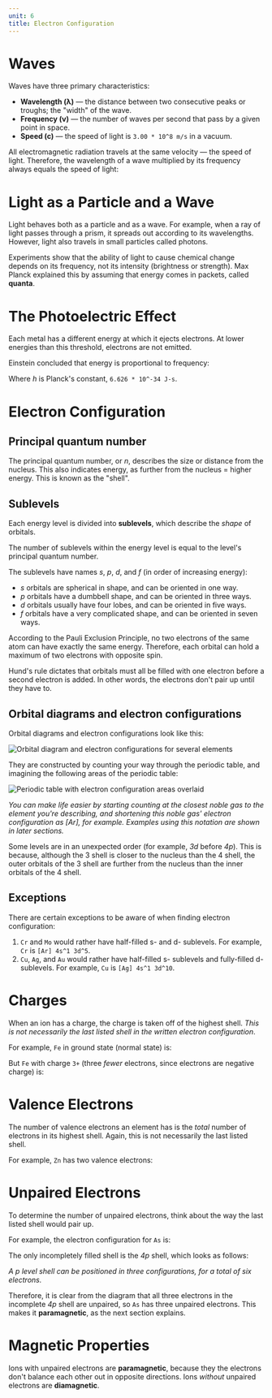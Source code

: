 ```yaml
---
unit: 6
title: Electron Configuration
---
```


# Waves

Waves have three primary characteristics:

* **Wavelength (λ)** — the distance between two consecutive peaks or troughs; the "width" of the wave.
* **Frequency (ν)** — the number of waves per second that pass by a given point in space. 
* **Speed (c)** — the speed of light is `3.00 * 10^8 m/s` in a vacuum. 

All electromagnetic radiation travels at the same velocity — the speed of light. Therefore, the wavelength of a wave multiplied by its frequency always equals the speed of light: 

<Equation text="3.00 * 10^8 \ \text{m/s} = \lambda \mu" />


# Light as a Particle and a Wave

Light behaves both as a particle and as a wave. For example, when a ray of light passes through a prism, it spreads out according to its wavelengths. However, light also travels in small particles called photons. 

Experiments show that the ability of light to cause chemical change depends on its frequency, not its intensity (brightness or strength). Max Planck explained this by assuming that energy comes in packets, called **quanta**. 


# The Photoelectric Effect

Each metal has a different energy at which it ejects electrons. At lower energies than this threshold, electrons are not emitted. 

Einstein concluded that energy is proportional to frequency:

<Equation text="E = h \mu" />

Where *h* is Planck's constant, `6.626 * 10^-34 J-s`. 


# Electron Configuration

## Principal quantum number

The principal quantum number, or *n*, describes the size or distance from the nucleus. This also indicates energy, as further from the nucleus = higher energy. This is known as the "shell". 

## Sublevels

Each energy level is divided into **sublevels**, which describe the *shape* of orbitals. 

<Callout>
  The number of sublevels within the energy level is equal to the level's principal quantum number.
</Callout>

The sublevels have names *s*, *p*, *d*, and *f* (in order of increasing energy): 

* *s* orbitals are spherical in shape, and can be oriented in one way. 
* *p* orbitals have a dumbbell shape, and can be oriented in three ways. 
* *d* orbitals usually have four lobes, and can be oriented in five ways. 
* *f* orbitals have a very complicated shape, and can be oriented in seven ways. 

According to the Pauli Exclusion Principle, no two electrons of the same atom can have exactly the same energy. Therefore, each orbital can hold a maximum of two electrons with opposite spin. 

Hund's rule dictates that orbitals must all be filled with one electron before a second electron is added. In other words, the electrons don't pair up until they have to. 

## Orbital diagrams and electron configurations

Orbital diagrams and electron configurations look like this: 

![Orbital diagram and electron configurations for several elements](/assets/orbital-diagrams.png)

They are constructed by counting your way through the periodic table, and imagining the following areas of the periodic table: 

![Periodic table with electron configuration areas overlaid](/assets/electron-configuration-table.png)

*You can make life easier by starting counting at the closest noble gas to the element you're describing, and shortening this noble gas' electron configuration as [Ar], for example. Examples using this notation are shown in later sections.*

Some levels are in an unexpected order (for example, *3d* before *4p*). This is because, although the 3 shell is closer to the nucleus than the 4 shell, the outer orbitals of the 3 shell are further from the nucleus than the inner orbitals of the 4 shell. 

## Exceptions

There are certain exceptions to be aware of when finding electron configuration: 

1. `Cr` and `Mo` would rather have half-filled s- and d- sublevels. For example, `Cr` is `[Ar] 4s^1 3d^5`.
2. `Cu`, `Ag`, and `Au` would rather have half-filled s- sublevels and fully-filled d- sublevels. For example, `Cu` is `[Ag] 4s^1 3d^10`. 


# Charges

When an ion has a charge, the charge is taken off of the highest shell. *This is not necessarily the last listed shell in the written electron configuration*. 

For example, `Fe` in ground state (normal state) is: 

<Equation text="\text{Fe} = [\text{Ar}] \ 4\text{s}^2 \ 3\text{d}^6" />

But `Fe` with charge `3+` (three *fewer* electrons, since electrons are negative charge) is: 

<Equation text="\text{Fe}^{3+} = [\text{Ar}] \ 3\text{d}^5" />


# Valence Electrons

The number of valence electrons an element has is the *total* number of electrons in its highest shell. Again, this is not necessarily the last listed shell. 

For example, `Zn` has two valence electrons: 

<Equation text="[\text{Ar}] = 4\text{s}^\textbf{2} \ 3\text{d}^{10}" />


# Unpaired Electrons

To determine the number of unpaired electrons, think about the way the last listed shell would pair up. 

For example, the electron configuration for `As` is: 

<Equation text="\text{As} = [\text{Ar}] \ 4\text{s}^2 \ 3\text{d}^{10} \ 4\text{p}^3" />

The only incompletely filled shell is the *4p* shell, which looks as follows: 

<Equation text="\uparrow \ \ | \uparrow \ \ | \uparrow" />

*A *p* level shell can be positioned in three configurations, for a total of six electrons.*

Therefore, it is clear from the diagram that all three electrons in the incomplete *4p* shell are unpaired, so `As` has three unpaired electrons. This makes it **paramagnetic**, as the next section explains. 


# Magnetic Properties

Ions with unpaired electrons are **paramagnetic**, because they the electrons don't balance each other out in opposite directions. Ions *without* unpaired electrons are **diamagnetic**. 
